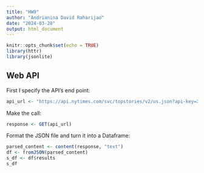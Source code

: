 ```yaml
---
title: "HW9"
author: "Andrianina David Raharijao"
date: "2024-03-28"
output: html_document
---
```


```r
knitr::opts_chunk$set(echo = TRUE)
library(httr)
library(jsonlite)
```

## Web API

First I specify the API's end point:

```r
api_url <- "https://api.nytimes.com/svc/topstories/v2/us.json?api-key=XyD2Prjgvsw5Psu7IYBatJGEDtrJnIfw"
```

Make the call:
```r
response <- GET(api_url)
```

Format the JSON file and turn it into a Dataframe:
```r
parsed_content <- content(response, "text")
df <- fromJSON(parsed_content)
s_df <- df$results
s_df
```



